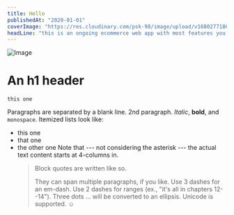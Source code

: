 ```yaml
---
title: Hello
publishedAt: "2020-01-01"
coverImage: "https://res.cloudinary.com/psk-98/image/upload/v1680277186/pwarj1ipsdshlq14bzhi.jpg"
headLine: "this is an ongoing ecommerce web app with most features you find in modern ecommerce, don't be shy checkout it and let me know what you think"
---
```


![Image](https://res.cloudinary.com/psk-98/image/upload/v1680277186/pwarj1ipsdshlq14bzhi.jpg)

# An h1 header

`this one`

Paragraphs are separated by a blank line.
2nd paragraph. _Italic_, **bold**, and `monospace`. Itemized lists look like:

- this one
- that one
- the other one
  Note that --- not considering the asterisk --- the actual text content starts at 4-columns in.
  > Block quotes are
  > written like so.
  >
  > They can span multiple paragraphs,
  > if you like.
  > Use 3 dashes for an em-dash. Use 2 dashes for ranges (ex., "it's all in chapters 12--14"). Three dots ... will be converted to an ellipsis.
  > Unicode is supported. ☺

